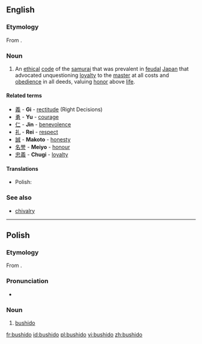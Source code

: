 ==English==
{{wikipedia|Bushidō}}

===Etymology===
From {{etyl|ja}} {{term|sc=Jpan|武士道|tr=ぶしどう, bushidō|lang=ja}}.

===Noun===
{{en-noun|-}}

# An [[ethical]] [[code]] of the [[samurai]] that was prevalent in [[feudal]] [[Japan]] that advocated unquestioning [[loyalty]] to the [[master]] at all costs and [[obedience]] in all deeds, valuing [[honor]] above [[life]].

====Related terms====
{{rel-top|seven virtues associated with Bushido}}
* [[義]] - '''Gi''' - [[rectitude]] (Right Decisions)
* [[勇]] - '''Yu''' - [[courage]]
* [[仁]] - '''Jin''' - [[benevolence]]
* [[礼]] - '''Rei''' - [[respect]]
* [[誠]] - '''Makoto''' - [[honesty]]
* [[名誉]] - '''Meiyo''' - [[honour]]
* [[忠義]] - '''Chugi''' - [[loyalty]]
{{rel-bottom}}

====Translations====
{{trans-top|ethical code of the samurai}}
* Polish: {{t-|pl|bushido|n}}
{{trans-mid}}
{{trans-bottom}}

===See also===
* [[chivalry]]
----
==Polish==

===Etymology===
From {{etyl|ja|pl}} {{term|sc=Jpan|武士道|tr=ぶしどう, bushidō|lang=ja}}.

===Pronunciation===
* {{IPA|[buˈɕid̪ɔ]|lang=pl}}

===Noun===
{{head|pl|noun|g=n|indeclinable}}

# [[#English|bushido]]

[[fr:bushido]]
[[id:bushido]]
[[pl:bushido]]
[[vi:bushido]]
[[zh:bushido]]